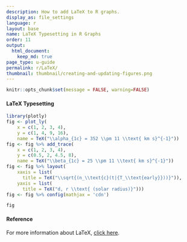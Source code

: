 ```yaml
---
description: How to add LaTeX to R graphs.
display_as: file_settings
language: r
layout: base
name: LaTeX Typesetting in R Graphs
order: 11
output:
  html_document:
    keep_md: true
page_type: u-guide
permalink: r/LaTeX/
thumbnail: thumbnail/creating-and-updating-figures.png
---
```


```r
knitr::opts_chunk$set(message = FALSE, warning=FALSE)
```
#### LaTeX Typesetting


```r
library(plotly)
fig <- plot_ly(
    x = c(1, 2, 3, 4), 
    y = c(1, 4, 9, 16),
    name = TeX("\\alpha_{1c} = 352 \\pm 11 \\text{ km s}^{-1}"))
fig <- fig %>% add_trace(
    x = c(1, 2, 3, 4), 
    y = c(0.5, 2, 4.5, 8),
    name = TeX("\\beta_{1c} = 25 \\pm 11 \\text{ km s}^{-1}"))
fig <- fig %>% layout(
    xaxis = list(
      title = TeX("\\sqrt{(n_\\text{c}(t|{T_\\text{early}}))}")),
    yaxis = list(
      title = TeX("d, r \\text{ (solar radius)}")))
fig <- fig %>% config(mathjax = 'cdn')

fig
```

#### Reference

For more information about LaTeX, [click here](https://github.com/ropensci/plotly/blob/master/inst/examples/rmd/MathJax/index.Rmd).